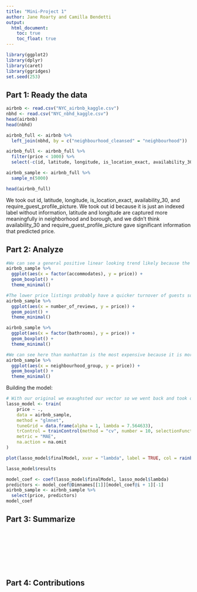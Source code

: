 ```yaml
---
title: "Mini-Project 1"
author: Jane Roarty and Camilla Bendetti
output: 
  html_document:
    toc: true
    toc_float: true
---
```

```r
library(ggplot2)
library(dplyr) 
library(caret)  
library(ggridges)
set.seed(253)
```


## Part 1: Ready the data

```r
airbnb <- read.csv("NYC_airbnb_kaggle.csv")
nbhd <- read.csv("NYC_nbhd_kaggle.csv")
head(airbnb)
head(nbhd)
```


```r
airbnb_full <- airbnb %>%
  left_join(nbhd, by = c("neighbourhood_cleansed" = "neighbourhood"))
```


```r
airbnb_full <- airbnb_full %>%
  filter(price < 1000) %>%
  select(-c(id, latitude, longitude, is_location_exact, availability_30, require_guest_profile_picture, amenities, calendar_updated, bed_type, host_response_rate, host_response_time))

airbnb_sample <- airbnb_full %>%
  sample_n(5000)

head(airbnb_full)
```

We took out id, latitude, longitude, is_location_exact, availability_30, and require_guest_profile_picture. We took out id because it is just an indexed label without information, latitude and longitude are captured more meaningfully in neighborhood and borough, and we didn't think availability_30 and require_guest_profile_picture gave significant information that predicted price. 

## Part 2: Analyze


```r
#We can see a general positive linear looking trend likely because the more people the listing accomodates, the larger the listing is so it is more expensive
airbnb_sample %>%
  ggplot(aes(x = factor(accommodates), y = price)) +
  geom_boxplot() + 
  theme_minimal()

#The lower price listings probably have a quicker turnover of guests so there might be more reviews so this might not be the best predictor - it also does not say whether they are good or bad reviews so number of reviews does not necessarily mean more expensive
airbnb_sample %>%
  ggplot(aes(x = number_of_reviews, y = price)) +
  geom_point() + 
  theme_minimal()

airbnb_sample %>%
  ggplot(aes(x = factor(bathrooms), y = price)) +
  geom_boxplot() + 
  theme_minimal()

#We can see here than manhattan is the most expensive because it is more tourist heavy. Brooklyn is also boujee which is why it is slightly more expensive than the other boroughs.
airbnb_sample %>%
  ggplot(aes(x = neighbourhood_group, y = price)) +
  geom_boxplot() + 
  theme_minimal()
```

Building the model:
```r

# With our original we exaughsted our vector so we went back and took out some more predictors including amenities, calendar_updated, bed_type, host_response_rate, and host_response_time
lasso_model <- train(
    price ~ .,
    data = airbnb_sample,
    method = "glmnet",
    tuneGrid = data.frame(alpha = 1, lambda = 7.564633),
    trControl = trainControl(method = "cv", number = 10, selectionFunction = 'best'),
    metric = "MAE",
    na.action = na.omit
)
```


```r
plot(lasso_model$finalModel, xvar = "lambda", label = TRUE, col = rainbow(20))

lasso_model$results
```

```r
model_coef <- coef(lasso_model$finalModel, lasso_model$lambda)
predictors <- model_coef@Dimnames[[1]][model_coef@i + 1][-1]
airbnb_sample <- airbnb_sample %>% 
  select(price, predictors)
model_coef
```



## Part 3: Summarize




\
\
\
\
\
\



## Part 4: Contributions



